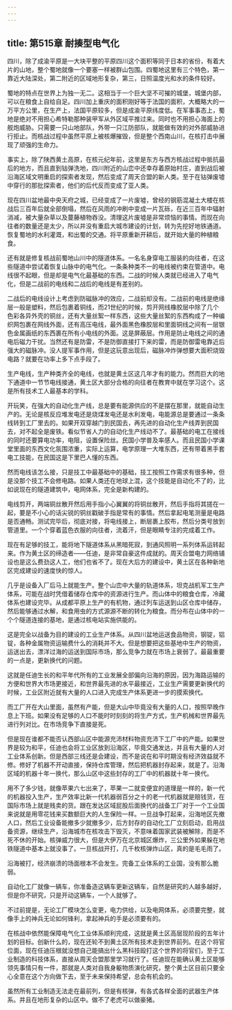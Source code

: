 ```yaml
---
---
---
```

title: 第515章 耐揍型电气化
---



四川，除了成渝平原是一大块平整的平原四川这个面积等同于日本的省份，有着大片的山地，整个蜀地就像一个要塞一样被群山包围。四蜀地这里有三个特色，第一靠近大陆深处，第二附近的区域地形复杂，第三，日照温度光和水的条件较好。

蜀地的特点在世界上为独一无二。这相当于一个巨大坚不可摧的城堡，城堡内部，可以在粮食上自给自足。四川加上重庆的面积刚好等于法国的面积，大概略大的一万平方公里，在生产上，法国平原较多，但是成渝平原纬度低。在军事事态上，蜀地是绝对不用担心希特勒那种装甲军从外区域平推过来。同时也不用担心海面上的舰炮威胁。只需要一只山地部队，外带一只江防部队，就能做有效的对外部威胁进行拒止。而核战过程中虽然平原上被核爆摧毁，但是整个西南山川，在核打击中展现了顽强的生命力。

事实上，除了陕西黄土高原，在核元纪年前，这里是东方与西方核战过程中抵抗最后的地方，而且直到钴弹洗地，四川附近的山峦中还幸存着原始村庄，直到战后被沿海区域文明重启的探索者发现，然后变成了周天合盟的新人类。至于在钴弹废墟中穿行的那批探索者，他们的后代反而变成了亚人类。

现在四川盆地最中央天府之城，已经变成了一片废墟，曾经的钢筋混凝土大楼在核战后三百年后就全部倒塌，然后在风雨的冲刷中变成一片瓦砾，在近三百年中辐射消减，被大量杂草以及蔓藤植物吞没。清理这片废墟是非常烦恼的事情。而现在向往者的数量还是太少，所以并没有重启大城市建设的计划，转为先挖好地铁通道。恢复蜀地的水利灌溉，和出蜀的交通。将平原重新开耕后，就开始大量的种植粮食。

还有就是修复核战前蜀地山川中的隧道体系。一名名身穿电工服装的向往者，在这些隧道中尝试着恢复山脉中的电气化。一条条种类不一的电线被约束在管道中。电线很不起眼，但是却是电气化最基础的东西。二战的时候人类就已经进入了电气化，但是二战前的电线和二战后的电线是有差别的。

二战后的电线设计上考虑到防磁脉冲的效应，二战前却没有。二战前的电线是绝缘层一般是塑料，然后包裹着铜线，而21世纪的时候，剪开网线橡胶层中除了几个色彩各异外壳的铜丝，还有大量丝絮一样东西，这些大量丝絮的东西构成了一种编织网包裹在网线外面，还有高压电线，最外面黑色橡胶层和里面铜线之间有一层银色金属画纸的东西裹在所有小电线的外面。这是屏蔽层。作用是防止电线之间的通电后磁力干扰。当然还有是防雷，不是防御直接打下来的雷，而是防御雷电靠近后强大的磁脉冲。没人提军事作用，但是这玩意出现后，磁脉冲炸弹想要大面积烧毁电路？就要在功率上多下点手段了。

生产电线，生产种类齐全的电线，也就是黄土区这几年才有的能力。然而巨大的地下通道中一节节电线接通，黄土区大部分合格的向往者在教育中就在学习这个。这是所有技术工人最基本的学科。

开玩笑，在强大的自动化生产线，总是要有能源供应的不是摆在那里，就能自动生产的。无论是核反应堆发电还是烧煤发电还是水利发电，电能源总是要通过一条条线转到工厂里去的。如果开双穿越门到民国去，再先进的自动化生产线弄到民国去，对不起全是废铁。看似节省人力的自动化生产线动不了。最基础的电工在接线的同时还要算电功率，电阻，设置保险丝。民国小学普及率感人。而且民国小学课堂里面的东西文化氛围浓重，实际上运算，电学原理一大堆东西，还有带着黑手套电工技能，在民国这是下里巴人懂的东西。

然而电线该怎么接，只是技工中最基础中的基础，技工按照工作需求有很多种，但是没那个技工不会修电路。如果人类还在地球上混，这个技能是自动化不了的，比如说现在的隧道建筑中，电网体系，完全是新构建的。

电线剪开，两端铜丝散开然后用手指小心翼翼的将铜丝散开，然后手指将其搓在一起，要是不小心的话尖锐的铜丝戳破手指是常有的事情。然后拿起电笔测量是电路是否通畅。测试完毕后，彻底对接，将电线接上，断层裹上胶布，然后分类号放到管道里。一个个穿着蓝色衣服的向往者，流着汗，但是眼睛专注的完成着工作。

现在有足够的技工，能将地下隧道体系从黑暗死寂，到通风照明一系列体系运转起来。作为黄土区的缔造者——任迪，是非常自豪这件成就的。周天合盟电力网络铺设也是这么费劲这人工，他们也省不了。现在大后方的建设中，黄土区在各种新地区完成建设的速度快的惊人。

几乎是设备入厂后马上就能生产。整个山峦中大量的轨道体系，坦克战机军工生产体系，可能在战时凭借着储存仓库中的资源进行生产。而山体中的粮食仓库，冷藏体系也建设完毕。从成都平原上生产的有机物，通过列车运送到山区仓库中储存，然后能够通过水解，和食用虫的方式源源不断的转化为粮食。而分布在山体中的一个个隧道连接的基地，是通过核电站实施供能的。

这是完全以战备为目的建设的工业生产体系。从四川盆地运送食品物资，钢锭，铝锭，各种金属物资运输费什么的消耗并不大。但是想要把这些基地中生产的物资，运送出去，漂洋过海的运送到国际市场，那么竞争力就在市场上衰弱了。最最重要的一点是，更新换代的问题。

这就是任迪生长的和平年代所有的工业发展全部偏向沿海的原因，因为海路运输的方便和世界大市场更接近，和世界最先进的水平最接近，工业生产需要更新换代的时候，工业区附近就有大量的人口进入完成生产体系更进一步的摸索换代。

而工厂开在大山里面，虽然有产能，但是大山中毕竟没有大量的人口，按照早晚作息上下班。如果没有足够的人口不能时时刻刻的将生产方式，生产机械和世界最先进行列对比。在市场竞争下直接是死。

但是现在谁都不能否认西部山区中能源充沛材料物资充沛下工厂中的产能。如果世界是较为和平，任迪也会将工业区放到沿海区，毕竟交通发达，并且有大量的人对工业体系创新。但是西部三线还是会建设，而不是说在和平时期没有经济效益就不修。修好了机器不开动直接，保持仓库管理，然后把机器封存起来，就是了。沿海区域的机器十年一换代，那么山区中这些封存的工厂中的机器就十年一换代。

用不了多少钱，就像苹果六七出来了，苹果一二就变便宜的道理是一样的，新一代的机器投入生产，生产效率比新一代机器弱百分之十的老一代机器就是赔钱货，在国际市场上就是贱卖的货。跟在发达区域屁股后面换代的战备工厂对于一个工业国来说就是用零花钱来买数额巨大的人生保险一样。一旦战争打起来，沿海地区先撤人口，然后工业设备能撤多少就撤多少，后方封存的自动化工厂立刻启动，启用战备资源，继续生产，沿海城市在核攻击下毁灭，不意味着国家武装被解除，而是不死不休的开始。核弹威力很大，但是大伊万在北京城区爆炸，三公里外如果躲在地铁隧道中基本上就没事了。一旦核战开打，几千枚核弹炸山区，真的是毛毛雨了。

沿海被打，经济崩溃的场面根本不会发生。完备工业体系的工业国，没有那么脆弱。

自动化工厂就像一辆车，你准备造这辆车更新这辆车，自然是研究的人越多越好，但是你不研究，只是开动这辆车，一个人就够了。

不过前提是，无论工厂模块怎么变更，电力供给，以及电网体系，必须要完整，就像手上的神兵无论如何锋利，拿起神兵的手是必须要有的。

在核战中依然能保障电气化工业体系顺利完成，这就是黄土区高层现阶段的五年计划的目标。创新什么的，现在还轮不到黄土区所有技术走到世界前列。在这个将官位面，现在任迪压根就没想自己能搞出什么黑科技殴打这个世界的将官们，至于工业制造的科技体系，直接从周天合盟那里学习就行了。任迪现在能确认黄土区能够领先事情只有一件，那就是人类对自我身躯物质演化研究，整个黄土区目前只要全心全意在这个方向做下去，至于未来保持希望，总会有机会的。

虽然所有工业制造无法走在最前列，但是有核弹，有各式各样全面的武器生产体系。并且在地形复杂的山区中。做不了老虎可以做豪猪。